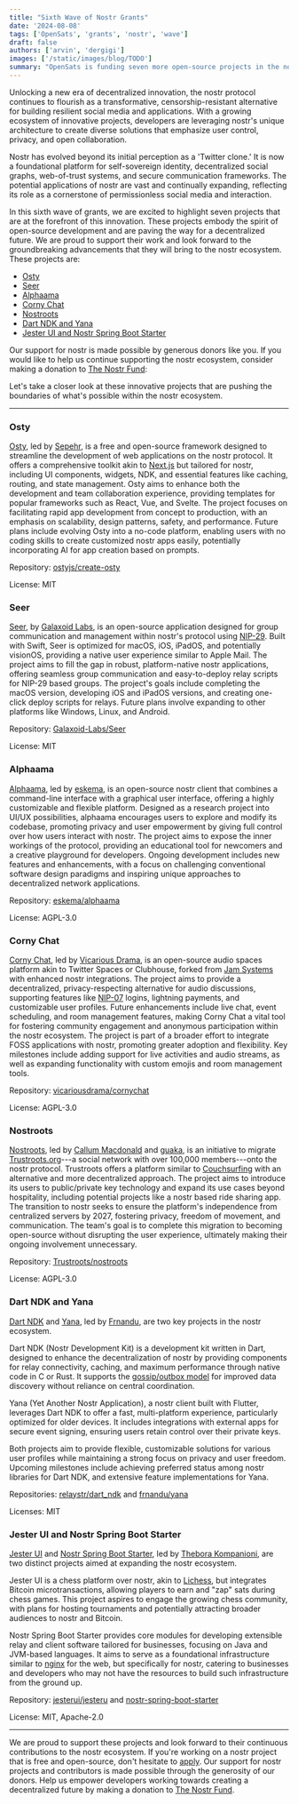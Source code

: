 ```yaml
---
title: "Sixth Wave of Nostr Grants"
date: '2024-08-08'
tags: ['OpenSats', 'grants', 'nostr', 'wave']
draft: false
authors: ['arvin', 'dergigi']
images: ['/static/images/blog/TODO']
summary: "OpenSats is funding seven more open-source projects in the nostr ecosystem."
---
```


Unlocking a new era of decentralized innovation, the nostr protocol continues to
flourish as a transformative, censorship-resistant alternative for building
resilient social media and applications. With a growing ecosystem of innovative
projects, developers are leveraging nostr's unique architecture to create
diverse solutions that emphasize user control, privacy, and open collaboration.

Nostr has evolved beyond its initial perception as a 'Twitter clone.' It is now
a foundational platform for self-sovereign identity, decentralized social
graphs, web-of-trust systems, and secure communication frameworks. The potential
applications of nostr are vast and continually expanding, reflecting its role as
a cornerstone of permissionless social media and interaction.

In this sixth wave of grants, we are excited to highlight seven projects that
are at the forefront of this innovation. These projects embody the spirit of
open-source development and are paving the way for a decentralized future. We
are proud to support their work and look forward to the groundbreaking
advancements that they will bring to the nostr ecosystem. These projects are:

- [Osty](#Osty)
- [Seer](#Seer)
- [Alphaama](#Alphaama)
- [Corny Chat](#Corny-Chat)
- [Nostroots](#Nostroots)
- [Dart NDK and Yana](#Dart-NDK-and-Yana)
- [Jester UI and Nostr Spring Boot
  Starter](#Jester-UI-and-Nostr-Spring-Boot-Starter)

Our support for nostr is made possible by generous donors like you. If you would
like to help us continue supporting the nostr ecosystem, consider making a
donation to [The Nostr Fund](/funds/nostr):

<center>
    <DonateToNostrFundButton/>
</center>

Let's take a closer look at these innovative projects that are pushing the
boundaries of what's possible within the nostr ecosystem.

---

### Osty

[Osty](https://osty.dev/), led by [Sepehr](https://github.com/sepehr-safari), is
a free and open-source framework designed to streamline the development of web
applications on the nostr protocol. It offers a comprehensive toolkit akin to
[Next.js](https://nextjs.org/) but tailored for nostr, including UI components,
widgets, NDK, and essential features like caching, routing, and state
management. Osty aims to enhance both the development and team collaboration
experience, providing templates for popular frameworks such as React, Vue, and
Svelte. The project focuses on facilitating rapid app development from concept
to production, with an emphasis on scalability, design patterns, safety, and
performance. Future plans include evolving Osty into a no-code platform,
enabling users with no coding skills to create customized nostr apps easily,
potentially incorporating AI for app creation based on prompts.

Repository: [ostyjs/create-osty](https://github.com/ostyjs/create-osty/)

License: MIT

### Seer

[Seer](https://github.com/Galaxoid-Labs/Seer#), by [Galaxoid
Labs](https://github.com/Galaxoid-Labs), is an open-source application designed
for group communication and management within nostr's protocol using
[NIP-29](https://github.com/nostr-protocol/nips/blob/master/29.md). Built with
Swift, Seer is optimized for macOS, iOS, iPadOS, and potentially visionOS,
providing a native user experience similar to Apple Mail. The project aims to
fill the gap in robust, platform-native nostr applications, offering seamless
group communication and easy-to-deploy relay scripts for NIP-29 based groups.
The project's goals include completing the macOS version, developing iOS and
iPadOS versions, and creating one-click deploy scripts for relays. Future plans
involve expanding to other platforms like Windows, Linux, and Android.

Repository: [Galaxoid-Labs/Seer](https://github.com/Galaxoid-Labs/Seer)

License: MIT

### Alphaama

[Alphaama](https://alphaama.com/), led by [eskema](https://tiago.balas.pt/), is
an open-source nostr client that combines a command-line interface with a
graphical user interface, offering a highly customizable and flexible platform.
Designed as a research project into UI/UX possibilities, alphaama encourages
users to explore and modify its codebase, promoting privacy and user empowerment
by giving full control over how users interact with nostr. The project aims to
expose the inner workings of the protocol, providing an educational tool for
newcomers and a creative playground for developers. Ongoing development includes
new features and enhancements, with a focus on challenging conventional software
design paradigms and inspiring unique approaches to decentralized network
applications.

Repository: [eskema/alphaama](https://github.com/eskema/alphaama)

License: AGPL-3.0

### Corny Chat

[Corny Chat](https://cornychat.com/), led by [Vicarious
Drama](https://github.com/vicariousdrama), is an open-source audio spaces
platform akin to Twitter Spaces or Clubhouse, forked from [Jam
Systems](https://github.com/jam-systems/jam) with enhanced nostr integrations.
The project aims to provide a decentralized, privacy-respecting alternative for
audio discussions, supporting features like
[NIP-07](https://github.com/nostr-protocol/nips/blob/master/07.md) logins,
lightning payments, and customizable user profiles. Future enhancements include
live chat, event scheduling, and room management features, making Corny Chat a
vital tool for fostering community engagement and anonymous participation within
the nostr ecosystem. The project is part of a broader effort to integrate FOSS
applications with nostr, promoting greater adoption and flexibility. Key
milestones include adding support for live activities and audio streams, as well
as expanding functionality with custom emojis and room management tools.

Repository:
[vicariousdrama/cornychat](https://github.com/vicariousdrama/cornychat)

License: AGPL-3.0

### Nostroots

[Nostroots](https://trustroots.github.io/nostroots/), led by [Callum
Macdonald](https://github.com/chmac) and [guaka](https://github.com/guaka), is
an initiative to migrate [Trustroots.org](http://trustroots.org)---a social
network with over 100,000 members---onto the nostr protocol. Trustroots offers a
platform similar to
[Couchsurfing](https://about.couchsurfing.com/about/how-it-works/) with an
alternative and more decentralized approach. The project aims to introduce its
users to public/private key technology and expand its use cases beyond
hospitality, including potential projects like a nostr based ride sharing app.
The transition to nostr seeks to ensure the platform's independence from
centralized servers by 2027, fostering privacy, freedom of movement, and
communication. The team's goal is to complete this migration to becoming
open-source without disrupting the user experience, ultimately making their
ongoing involvement unnecessary.

Repository: [Trustroots/nostroots](https://github.com/Trustroots/nostroots)

License: AGPL-3.0

### Dart NDK and Yana

[Dart NDK](https://pub.dev/packages/dart_ndk) and [Yana](https://yana.do/), led
by [Frnandu](https://github.com/frnandu/), are two key projects in the nostr
ecosystem.

Dart NDK (Nostr Development Kit) is a development kit written in Dart, designed
to enhance the decentralization of nostr by providing components for relay
connectivity, caching, and maximum performance through native code in C or Rust.
It supports the [gossip/outbox
model](https://github.com/frnandu/yana/blob/master/GOSSIP.md) for improved data
discovery without reliance on central coordination.

Yana (Yet Another Nostr Application), a nostr client built with Flutter,
leverages Dart NDK to offer a fast, multi-platform experience, particularly
optimized for older devices. It includes integrations with external apps for
secure event signing, ensuring users retain control over their private keys.

Both projects aim to provide flexible, customizable solutions for various user
profiles while maintaining a strong focus on privacy and user freedom. Upcoming
milestones include achieving preferred status among nostr libraries for Dart
NDK, and extensive feature implementations for Yana.

Repositories: [relaystr/dart_ndk](https://github.com/relaystr/dart_ndk) and
[frnandu/yana](https://github.com/frnandu/yana)

Licenses: MIT

### Jester UI and Nostr Spring Boot Starter

[Jester UI](https://jesterui.github.io/) and [Nostr Spring Boot
Starter](https://github.com/theborakompanioni/nostr-spring-boot-starter#), led
by [Thebora Kompanioni](https://github.com/theborakompanioni), are two distinct
projects aimed at expanding the nostr ecosystem.

Jester UI is a chess platform over nostr, akin to
[Lichess](https://lichess.org/), but integrates Bitcoin microtransactions,
allowing players to earn and "zap" sats during chess games. This project aspires
to engage the growing chess community, with plans for hosting tournaments and
potentially attracting broader audiences to nostr and Bitcoin.

Nostr Spring Boot Starter provides core modules for developing extensible relay
and client software tailored for businesses, focusing on Java and JVM-based
languages. It aims to serve as a foundational infrastructure similar to
[nginx](https://nginx.org/en/) for the web, but specifically for nostr, catering
to businesses and developers who may not have the resources to build such
infrastructure from the ground up.

Repository: [jesterui/jesteru](https://github.com/jesterui/jesterui) and
[nostr-spring-boot-starter](https://github.com/theborakompanioni/nostr-spring-boot-starter)

License: MIT, Apache-2.0

---

We are proud to support these projects and look forward to their continuous
contributions to the nostr ecosystem. If you're working on a nostr project that
is free and open-source, don't hesitate to [apply](/apply). Our support for
nostr projects and contributors is made possible through the generosity of our
donors. Help us empower developers working towards creating a decentralized
future by making a donation to [The Nostr Fund](/funds/nostr).

<center>
    <DonateToNostrFundButton/>
</center>
